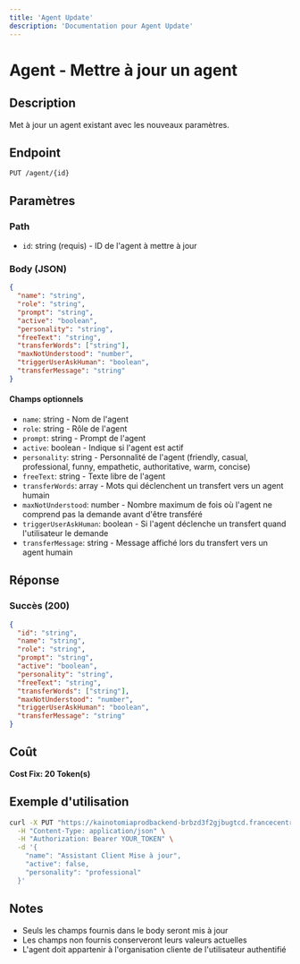```yaml
---
title: 'Agent Update'
description: 'Documentation pour Agent Update'
---
```


# Agent - Mettre à jour un agent

## Description
Met à jour un agent existant avec les nouveaux paramètres.

## Endpoint
```
PUT /agent/{id}
```

## Paramètres

### Path
- `id`: string (requis) - ID de l'agent à mettre à jour

### Body (JSON)
```json
{
  "name": "string",
  "role": "string",
  "prompt": "string",
  "active": "boolean",
  "personality": "string",
  "freeText": "string",
  "transferWords": ["string"],
  "maxNotUnderstood": "number",
  "triggerUserAskHuman": "boolean",
  "transferMessage": "string"
}
```

#### Champs optionnels
- `name`: string - Nom de l'agent
- `role`: string - Rôle de l'agent
- `prompt`: string - Prompt de l'agent
- `active`: boolean - Indique si l'agent est actif
- `personality`: string - Personnalité de l'agent (friendly, casual, professional, funny, empathetic, authoritative, warm, concise)
- `freeText`: string - Texte libre de l'agent
- `transferWords`: array - Mots qui déclenchent un transfert vers un agent humain
- `maxNotUnderstood`: number - Nombre maximum de fois où l'agent ne comprend pas la demande avant d'être transféré
- `triggerUserAskHuman`: boolean - Si l'agent déclenche un transfert quand l'utilisateur le demande
- `transferMessage`: string - Message affiché lors du transfert vers un agent humain

## Réponse

### Succès (200)
```json
{
  "id": "string",
  "name": "string",
  "role": "string",
  "prompt": "string",
  "active": "boolean",
  "personality": "string",
  "freeText": "string",
  "transferWords": ["string"],
  "maxNotUnderstood": "number",
  "triggerUserAskHuman": "boolean",
  "transferMessage": "string"
}
```

## Coût
**Cost Fix: 20 Token(s)**

## Exemple d'utilisation

```bash
curl -X PUT "https://kainotomiaprodbackend-brbzd3f2gjbugtcd.francecentral-01.azurewebsites.net/agent/agent-id-123" \
  -H "Content-Type: application/json" \
  -H "Authorization: Bearer YOUR_TOKEN" \
  -d '{
    "name": "Assistant Client Mise à jour",
    "active": false,
    "personality": "professional"
  }'
```

## Notes
- Seuls les champs fournis dans le body seront mis à jour
- Les champs non fournis conserveront leurs valeurs actuelles
- L'agent doit appartenir à l'organisation cliente de l'utilisateur authentifié 
